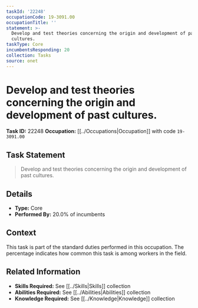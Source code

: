 ```yaml
---
taskId: '22248'
occupationCode: 19-3091.00
occupationTitle: ''
statement: >-
  Develop and test theories concerning the origin and development of past
  cultures.
taskType: Core
incumbentsResponding: 20
collection: Tasks
source: onet
---
```

# Develop and test theories concerning the origin and development of past cultures.

**Task ID:** 22248
**Occupation:** [[../Occupations|Occupation]] with code `19-3091.00`

## Task Statement

> Develop and test theories concerning the origin and development of past cultures.

## Details

- **Type:** Core
- **Performed By:** 20.0% of incumbents

## Context

This task is part of the standard duties performed in this occupation. The percentage indicates how common this task is among workers in the field.

## Related Information

- **Skills Required:** See [[../Skills|Skills]] collection
- **Abilities Required:** See [[../Abilities|Abilities]] collection
- **Knowledge Required:** See [[../Knowledge|Knowledge]] collection
